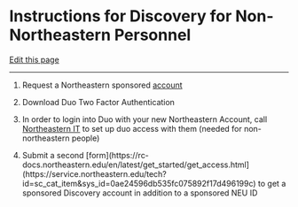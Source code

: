 # Instructions for Discovery for Non-Northeastern Personnel

[Edit this page](https://github.com/DrK-Lo/lotterhoslabprotocols/edit/main/discovery_nonNEUpersonnel.qmd)

------------------------------------------------------------------------

1) Request a Northeastern sponsored [account](https://research.northeastern.edu/nu-res/request-nu-sponsored-account/)

2) Download Duo Two Factor Authentication

3) In order to login into Duo with your new Northeastern Account, call [Northeastern IT](https://its.northeastern.edu/support/) to set up duo access with them (needed for non-northeastern people)

4) Submit a second [form](https://rc-docs.northeastern.edu/en/latest/get_started/get_access.html](https://service.northeastern.edu/tech?id=sc_cat_item&sys_id=0ae24596db535fc075892f17d496199c) to get a sponsored Discovery account in addition to a sponsored NEU ID
